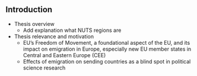 ## Introduction
- Thesis overview
	- Add explanation what NUTS regions are
- Thesis relevance and motivation
	- EU’s Freedom of Movement, a foundational aspect of the EU, and its impact on emigration in Europe, especially new EU member states in Central and Eastern Europe (CEE)
	- Effects of emigration on sending countries as a blind spot in political science research
